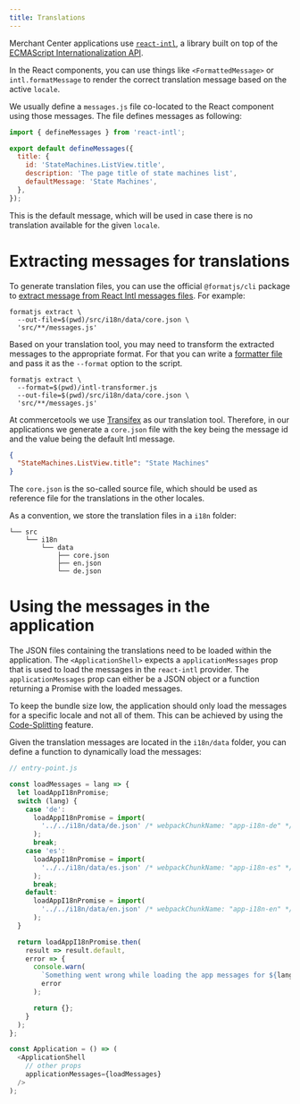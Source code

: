 ```yaml
---
title: Translations
---
```


Merchant Center applications use [`react-intl`](https://github.com/formatjs/react-intl), a library built on top of the [ECMAScript Internationalization API](https://developer.mozilla.org/en-US/docs/Web/JavaScript/Reference/Global_Objects/Intl).

In the React components, you can use things like `<FormattedMessage>` or `intl.formatMessage` to render the correct translation message based on the active `locale`.

We usually define a `messages.js` file co-located to the React component using those messages. The file defines messages as following:

```js
import { defineMessages } from 'react-intl';

export default defineMessages({
  title: {
    id: 'StateMachines.ListView.title',
    description: 'The page title of state machines list',
    defaultMessage: 'State Machines',
  },
});
```

This is the default message, which will be used in case there is no translation available for the given `locale`.

# Extracting messages for translations

To generate translation files, you can use the official `@formatjs/cli` package to [extract message from React Intl messages files](https://formatjs.io/docs/tooling/cli#extraction). For example:

```console noPromptLines="2-3"
formatjs extract \
  --out-file=$(pwd)/src/i18n/data/core.json \
  'src/**/messages.js'
```

Based on your translation tool, you may need to transform the extracted messages to the appropriate format. For that you can write a [formatter file](https://formatjs.io/docs/tooling/cli#--format-path) and pass it as the `--format` option to the script.

```console noPromptLines="2-3" highlightLines="2"
formatjs extract \
  --format=$(pwd)/intl-transformer.js
  --out-file=$(pwd)/src/i18n/data/core.json \
  'src/**/messages.js'
```

At commercetools we use [Transifex](https://www.transifex.com/) as our translation tool. Therefore, in our applications we generate a `core.json` file with the key being the message id and the value being the default Intl message.

```json
{
  "StateMachines.ListView.title": "State Machines"
}
```

The `core.json` is the so-called source file, which should be used as reference file for the translations in the other locales.

As a convention, we store the translation files in a `i18n` folder:

```
└── src
    └── i18n
        └── data
            ├── core.json
            ├── en.json
            └── de.json
```

# Using the messages in the application

The JSON files containing the translations need to be loaded within the application. The `<ApplicationShell>` expects a `applicationMessages` prop that is used to load the messages in the `react-intl` provider.
The `applicationMessages` prop can either be a JSON object or a function returning a Promise with the loaded messages.

To keep the bundle size low, the application should only load the messages for a specific locale and not all of them. This can be achieved by using the [Code-Splitting](https://reactjs.org/docs/code-splitting.html) feature.

Given the translation messages are located in the `i18n/data` folder, you can define a function to dynamically load the messages:

```js
// entry-point.js

const loadMessages = lang => {
  let loadAppI18nPromise;
  switch (lang) {
    case 'de':
      loadAppI18nPromise = import(
        '../../i18n/data/de.json' /* webpackChunkName: "app-i18n-de" */
      );
      break;
    case 'es':
      loadAppI18nPromise = import(
        '../../i18n/data/es.json' /* webpackChunkName: "app-i18n-es" */
      );
      break;
    default:
      loadAppI18nPromise = import(
        '../../i18n/data/en.json' /* webpackChunkName: "app-i18n-en" */
      );
  }

  return loadAppI18nPromise.then(
    result => result.default,
    error => {
      console.warn(
        `Something went wrong while loading the app messages for ${lang}`,
        error
      );

      return {};
    }
  );
};

const Application = () => (
  <ApplicationShell
    // other props
    applicationMessages={loadMessages}
  />
);
```
